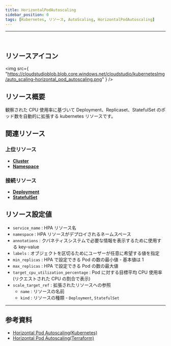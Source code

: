 ```yaml
---
title: HorizontalPodAutoscaling
sidebar_position: 0
tags: [Kubernetes, リソース, AutoScaling, HorizontalPodAutoscaling]
---
```


<hr />
<br />

## リソースアイコン

<img
    src={
        "https://cloudstudioblob.blob.core.windows.net/cloudstudio/kubernetesImg/auto_scaling-horizontal_pod_autoscaling.png"
    }
/>

## リソース概要

観察された CPU 使用率に基づいて Deployment、Replicaset、StatefulSet のポッド数を自動的に拡張する kubernetes リソースです。

## 関連リソース

### 上位リソース

-   [**Cluster**](https://docs.cstudio.app/ja/docs/resource/kubernetes/Base/Cluster)
-   [**Namespace**](https://docs.cstudio.app/ja/docs/resource/kubernetes/Core/Namespace)

### 接続リソース

-   [**Deployment**](https://docs.cstudio.app/ja/docs/resource/kubernetes/Apps/Deployment)
-   [**StatefulSet**](https://docs.cstudio.app/ja/docs/resource/kubernetes/Apps/StatefulSet)

## リソース設定値

-   `service_name` : HPA リソース名
-   `namespace` : HPA リソースがデプロイされるネームスペース
-   `annotations` : クバネティスシステムで必要な情報を表示するために使用する key-value
-   `labels` : オブジェクトを区切るためにユーザーが任意に希望する値を指定
-   `min_replicas` : HPA で設定できる Pod の数の最小値 - 基本値は 1
-   `max_replicas` : HPA で設定できる Pod の数の最大値
-   `target_cpu_utilization_percentage` : Pod に対する目標平均 CPU 使用率(リクエストされた CPU の割合で表示)
-   `scale_target_ref` : 拡張されたリソースへの参照
    -   `name` : リソースの名前
    -   `kind` : リソースの種類 - `Deployment`, `StatefulSet`

---

## 参考資料

-   [Horizontal Pod Autoscaling(Kubernetes)](https://kubernetes.io/docs/tasks/run-application/horizontal-pod-autoscale/)
-   [Horizontal Pod Autoscaling(Terraform)](https://registry.terraform.io/providers/hashicorp/kubernetes/latest/docs/resources/horizontal_pod_autoscaler)
